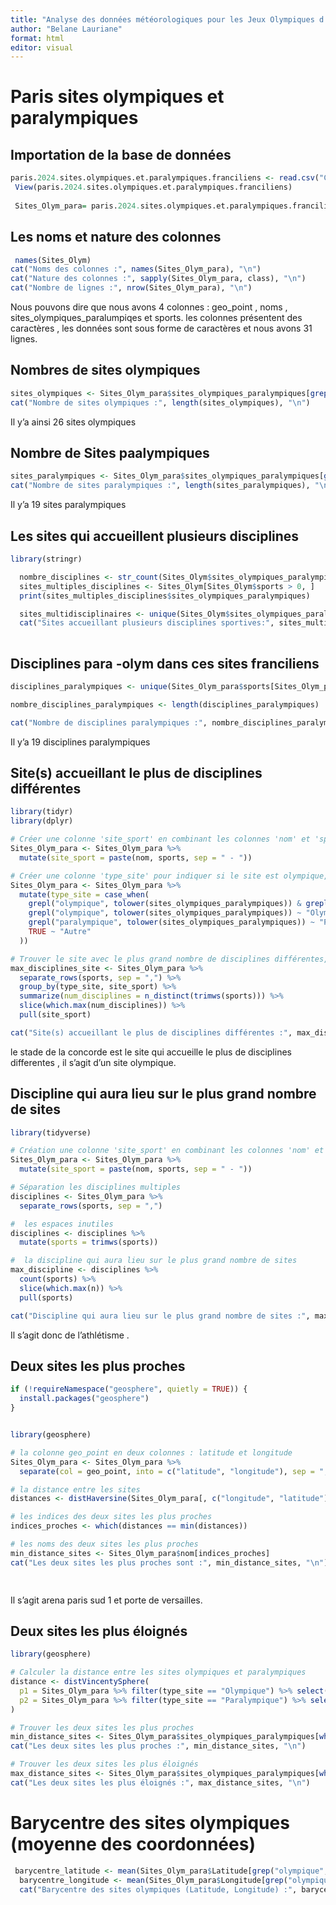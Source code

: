 ```yaml
---
title: "Analyse des données météorologiques pour les Jeux Olympiques d'hiver - Semaine 1"
author: "Belane Lauriane"
format: html
editor: visual
---
```


# Paris sites olympiques et paralympiques

## Importation de la base de données

```r
paris.2024.sites.olympiques.et.paralympiques.franciliens <- read.csv("C:/Users/BELANE/Downloads/paris-2024-sites-olympiques-et-paralympiques-franciliens.csv", sep=";")
 View(paris.2024.sites.olympiques.et.paralympiques.franciliens)
 
 Sites_Olym_para= paris.2024.sites.olympiques.et.paralympiques.franciliens

```

## Les noms et nature des colonnes

```r
 names(Sites_Olym)
cat("Noms des colonnes :", names(Sites_Olym_para), "\n")
cat("Nature des colonnes :", sapply(Sites_Olym_para, class), "\n")
cat("Nombre de lignes :", nrow(Sites_Olym_para), "\n")

```

Nous pouvons dire que nous avons 4 colonnes : geo_point , noms , sites_olympiques_paralumpiqes et sports. les colonnes présentent des caractères , les données sont sous forme de caractères et nous avons 31 lignes.

## Nombres de sites olympiques

```r
sites_olympiques <- Sites_Olym_para$sites_olympiques_paralympiques[grep("site olympique", Sites_Olym_para$sites_olympiques_paralympiques, ignore.case = TRUE)]
cat("Nombre de sites olympiques :", length(sites_olympiques), "\n")
```

Il y'a ainsi 26 sites olympiques

## Nombre de Sites paalympiques

```r
sites_paralympiques <- Sites_Olym_para$sites_olympiques_paralympiques[grep("site paralympique", Sites_Olym_para$sites_olympiques_paralympiques, ignore.case = TRUE)]
cat("Nombre de sites paralympiques :", length(sites_paralympiques), "\n")

```

Il y'a 19 sites paralympiques

## Les sites qui accueillent plusieurs disciplines

```r

library(stringr)

  nombre_disciplines <- str_count(Sites_Olym$sites_olympiques_paralympiques, ",")
  sites_multiples_disciplines <- Sites_Olym[Sites_Olym$sports > 0, ]
  print(sites_multiples_disciplines$sites_olympiques_paralympiques)

  sites_multidisciplinaires <- unique(Sites_Olym$sites_olympiques_paralympiques[Sites_Olym$sports > 1])
  cat("Sites accueillant plusieurs disciplines sportives:", sites_multidisciplinaires, "\n")
  

```

## Disciplines para -olym dans ces sites franciliens

```r
disciplines_paralympiques <- unique(Sites_Olym_para$sports[Sites_Olym_para$sites_olympiques_paralympiques %in% c("Site olympique,Site paralympique", "Site paralympique")])

nombre_disciplines_paralympiques <- length(disciplines_paralympiques)

cat("Nombre de disciplines paralympiques :", nombre_disciplines_paralympiques, "\n")


```

Il y'a 19 disciplines paralympiques

## Site(s) accueillant le plus de disciplines différentes

```r
library(tidyr)
library(dplyr)

# Créer une colonne 'site_sport' en combinant les colonnes 'nom' et 'sports'
Sites_Olym_para <- Sites_Olym_para %>%
  mutate(site_sport = paste(nom, sports, sep = " - "))

# Créer une colonne 'type_site' pour indiquer si le site est olympique, paralympique, ou les deux
Sites_Olym_para <- Sites_Olym_para %>%
  mutate(type_site = case_when(
    grepl("olympique", tolower(sites_olympiques_paralympiques)) & grepl("paralympique", tolower(sites_olympiques_paralympiques)) ~ "Olympique et Paralympique",
    grepl("olympique", tolower(sites_olympiques_paralympiques)) ~ "Olympique",
    grepl("paralympique", tolower(sites_olympiques_paralympiques)) ~ "Paralympique",
    TRUE ~ "Autre"
  ))

# Trouver le site avec le plus grand nombre de disciplines différentes, en tenant compte du type de site
max_disciplines_site <- Sites_Olym_para %>%
  separate_rows(sports, sep = ",") %>%
  group_by(type_site, site_sport) %>%
  summarize(num_disciplines = n_distinct(trimws(sports))) %>%
  slice(which.max(num_disciplines)) %>%
  pull(site_sport)

cat("Site(s) accueillant le plus de disciplines différentes :", max_disciplines_site, "\n")

```

le stade de la concorde est le site qui accueille le plus de disciplines differentes , il s'agit d'un site olympique.

## Discipline qui aura lieu sur le plus grand nombre de sites

```r


library(tidyverse)

# Création une colonne 'site_sport' en combinant les colonnes 'nom' et 'sports'
Sites_Olym_para <- Sites_Olym_para %>%
  mutate(site_sport = paste(nom, sports, sep = " - "))

# Séparation les disciplines multiples
disciplines <- Sites_Olym_para %>%
  separate_rows(sports, sep = ",")

#  les espaces inutiles
disciplines <- disciplines %>%
  mutate(sports = trimws(sports))

#  la discipline qui aura lieu sur le plus grand nombre de sites
max_discipline <- disciplines %>%
  count(sports) %>%
  slice(which.max(n)) %>%
  pull(sports)

cat("Discipline qui aura lieu sur le plus grand nombre de sites :", max_discipline, "\n")

```

Il s'agit donc de l'athlétisme .

## Deux sites les plus proches

```r

if (!requireNamespace("geosphere", quietly = TRUE)) {
  install.packages("geosphere")
}


library(geosphere)

# la colonne geo_point en deux colonnes : latitude et longitude
Sites_Olym_para <- Sites_Olym_para %>%
  separate(col = geo_point, into = c("latitude", "longitude"), sep = ", ", convert = TRUE)

# la distance entre les sites
distances <- distHaversine(Sites_Olym_para[, c("longitude", "latitude")])

# les indices des deux sites les plus proches
indices_proches <- which(distances == min(distances))

# les noms des deux sites les plus proches
min_distance_sites <- Sites_Olym_para$nom[indices_proches]
cat("Les deux sites les plus proches sont :", min_distance_sites, "\n")

  
```

Il s'agit arena paris sud 1 et porte de versailles.

## Deux sites les plus éloignés

```r
library(geosphere)

# Calculer la distance entre les sites olympiques et paralympiques
distance <- distVincentySphere(
  p1 = Sites_Olym_para %>% filter(type_site == "Olympique") %>% select(longitude, latitude) %>% as.matrix(),
  p2 = Sites_Olym_para %>% filter(type_site == "Paralympique") %>% select(longitude, latitude) %>% as.matrix()
)

# Trouver les deux sites les plus proches
min_distance_sites <- Sites_Olym_para$sites_olympiques_paralympiques[which(distance == min(distance))]
cat("Les deux sites les plus proches :", min_distance_sites, "\n")

# Trouver les deux sites les plus éloignés
max_distance_sites <- Sites_Olym_para$sites_olympiques_paralympiques[which(distance == max(distance))]
cat("Les deux sites les plus éloignés :", max_distance_sites, "\n")

```

# Barycentre des sites olympiques (moyenne des coordonnées)

```r
 barycentre_latitude <- mean(Sites_Olym_para$Latitude[grep("olympique", Sites_Olym_para$sports, ignore.case = TRUE)])
  barycentre_longitude <- mean(Sites_Olym_para$Longitude[grep("olympique", Sites_Olym_para$sports, ignore.case = TRUE)])
  cat("Barycentre des sites olympiques (Latitude, Longitude) :", barycentre_latitude, barycentre_longitude, "\n")
```
